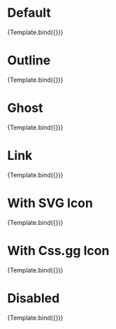
<Meta
    title="Atomic/Button/Variants"
    argTypes={config.argTypes}
/>

# Default
<Preview>
    <Story name="Default" args={{
        color: 'primary',
        label: 'Bouton',
        size: 'default',
        type: 'default',
        iconPosition: 'default',
        icon: 'svg',
    }}>
        {Template.bind({})}
    </Story>
</Preview>

# Outline
<Preview>
    <Story name="Outline" args={{
        color: 'primary',
        label: 'Bouton',
        size: 'default',
        type: 'outline',
        iconPosition: 'default',
        icon: 'svg',
    }}>
        {Template.bind({})}
    </Story>
</Preview>

# Ghost
<Preview>
    <Story name="Ghost" args={{
        color: 'primary',
        label: 'Bouton',
        size: 'default',
        type: 'ghost',
        iconPosition: 'default',
        icon: 'svg',
    }}>
        {Template.bind({})}
    </Story>
</Preview>

# Link
<Preview>
    <Story name="Link" args={{
        color: 'primary',
        label: 'Bouton',
        size: 'default',
        type: 'link',
        iconPosition: 'default',
        icon: 'svg',
    }}>
        {Template.bind({})}
    </Story>
</Preview>

# With SVG Icon
<Preview>
    <Story name="WithSvgIcon" args={{
        color: 'primary',
        label: 'Bouton',
        size: 'default',
        type: 'default',
        iconPosition: 'left',
        icon: 'svg',
    }}>
        {Template.bind({})}
    </Story>
</Preview>

# With Css.gg Icon
<Preview>
    <Story name="WithCssggIcon" args={{
        color: 'primary',
        label: 'Bouton',
        size: 'default',
        type: 'default',
        iconPosition: 'left',
        icon: 'cssgg',
    }}>
        {Template.bind({})}
    </Story>
</Preview>

# Disabled
<Preview>
    <Story name="Disabled" args={{
        color: 'primary',
        label: 'Bouton',
        size: 'default',
        type: 'ghost',
        iconPosition: 'default',
        icon: 'svg',
        disabled: true,
    }}>
        {Template.bind({})}
    </Story>
</Preview>
